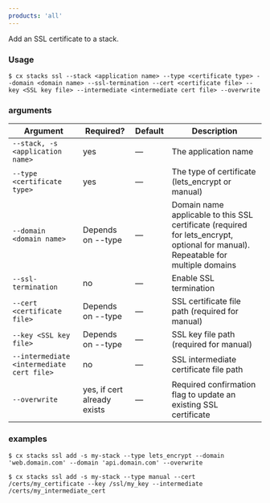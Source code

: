 ```yaml
---
products: 'all'
---
```


Add an SSL certificate to a stack.

### Usage

```shell
$ cx stacks ssl --stack <application name> --type <certificate type> --domain <domain name> --ssl-termination --cert <certificate file> --key <SSL key file> --intermediate <intermediate cert file> --overwrite
```

### arguments

| Argument | Required? | Default | Description |
|  ---  |  ---  |  ---  |  ---  |
| `--stack, -s <application name>` | yes | — | The application name |
| `--type <certificate type>` | yes | — | The type of certificate (lets_encrypt or manual) |
| `--domain <domain name>` | Depends on --type | — | Domain name applicable to this SSL certificate (required for  lets_encrypt, optional for manual). Repeatable for multiple domains |
| `--ssl-termination` | no | — | Enable SSL termination |
| `--cert <certificate file>` | Depends on --type | — | SSL certificate file path (required for manual) |
| `--key <SSL key file>` | Depends on --type | — | SSL key file path (required for manual) |
| `--intermediate <intermediate cert file>` | no | — | SSL intermediate certificate file path |
| `--overwrite` | yes, if cert already exists | — | Required confirmation flag to update an existing SSL certificate |

### examples

```shell
$ cx stacks ssl add -s my-stack --type lets_encrypt --domain 'web.domain.com' --domain 'api.domain.com' --overwrite

$ cx stacks ssl add -s my-stack --type manual --cert /certs/my_certificate --key /ssl/my_key --intermediate /certs/my_intermediate_cert
```

